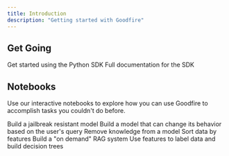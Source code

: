 ```yaml
---
title: Introduction
description: "Getting started with Goodfire"
---
```


## Get Going

<CardGroup cols={2}>
  <Card title="Python Quickstart" icon="pen-to-square" href="/quickstart">
    Get started using the Python SDK
  </Card>
  <Card
    title="SDK Reference"
    icon="magnifying-glass"
    href="/sdk-reference/example"
  >
    Full documentation for the SDK
  </Card>
</CardGroup>

## Notebooks

Use our interactive notebooks to explore how you can use Goodfire to accomplish tasks you couldn't do before.

<CardGroup cols={2}>
  <Card title="Jailbreak Resistance" icon="notebook" href="notebooks/jailbreak">
    Build a jailbreak resistant model
  </Card>
  <Card title="Dynamic Prompts" icon="notebook" href="notebooks/dynamicprompts">
    Build a model that can change its behavior based on the user's query
  </Card>
  <Card
    title="Removing Knowledge"
    icon="notebook"
    href="notebooks/removing-knowledge"
  >
    Remove knowledge from a model
  </Card>
  <Card
    title="Sorting by Features"
    icon="notebook"
    href="notebooks/sortingfeatures"
  >
    Sort data by features
  </Card>
  <Card title="On Demand RAG" icon="notebook" href="notebooks/ondemandrag">
    Build a "on demand" RAG system
  </Card>
  <Card title="Decision Trees" icon="notebook" href="notebooks/decision-trees">
    Use features to label data and build decision trees
  </Card>
</CardGroup>
